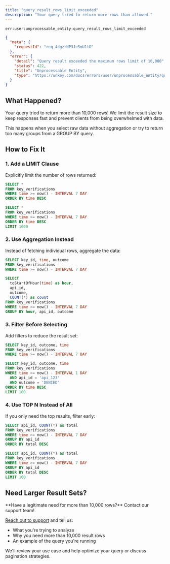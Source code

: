 ```yaml
---
title: "query_result_rows_limit_exceeded"
description: "Your query tried to return more rows than allowed."
---
```


<Danger>`err:user:unprocessable_entity:query_result_rows_limit_exceeded`</Danger>

```json Example
{
  "meta": {
    "requestId": "req_4dgzrNP3Je5mU1tD"
  },
  "error": {
    "detail": "Query result exceeded the maximum rows limit of 10,000",
    "status": 422,
    "title": "Unprocessable Entity",
    "type": "https://unkey.com/docs/errors/user/unprocessable_entity/query_result_rows_limit_exceeded"
  }
}
```

## What Happened?

Your query tried to return more than 10,000 rows! We limit the result size to keep responses fast and prevent clients from being overwhelmed with data.

This happens when you select raw data without aggregation or try to return too many groups from a GROUP BY query.

## How to Fix It

### 1. Add a LIMIT Clause

Explicitly limit the number of rows returned:

<CodeGroup>

```sql Returns Too Many Rows
SELECT *
FROM key_verifications
WHERE time >= now() - INTERVAL 7 DAY
ORDER BY time DESC
```

```sql Limited Results
SELECT *
FROM key_verifications
WHERE time >= now() - INTERVAL 7 DAY
ORDER BY time DESC
LIMIT 1000
```

</CodeGroup>

### 2. Use Aggregation Instead

Instead of fetching individual rows, aggregate the data:

<CodeGroup>

```sql Too Many Individual Rows
SELECT key_id, time, outcome
FROM key_verifications
WHERE time >= now() - INTERVAL 7 DAY
```

```sql Aggregated Summary
SELECT
  toStartOfHour(time) as hour,
  api_id,
  outcome,
  COUNT(*) as count
FROM key_verifications
WHERE time >= now() - INTERVAL 7 DAY
GROUP BY hour, api_id, outcome
```

</CodeGroup>

### 3. Filter Before Selecting

Add filters to reduce the result set:

<CodeGroup>

```sql Too Many Results
SELECT key_id, outcome, time
FROM key_verifications
WHERE time >= now() - INTERVAL 7 DAY
```

```sql Filtered Results
SELECT key_id, outcome, time
FROM key_verifications
WHERE time >= now() - INTERVAL 1 DAY
  AND api_id = 'api_123'
  AND outcome = 'DENIED'
ORDER BY time DESC
LIMIT 100
```

</CodeGroup>

### 4. Use TOP N Instead of All

If you only need the top results, filter early:

<CodeGroup>

```sql Returns Everything
SELECT api_id, COUNT(*) as total
FROM key_verifications
WHERE time >= now() - INTERVAL 7 DAY
GROUP BY api_id
ORDER BY total DESC
```

```sql Top 100 Only
SELECT api_id, COUNT(*) as total
FROM key_verifications
WHERE time >= now() - INTERVAL 7 DAY
GROUP BY api_id
ORDER BY total DESC
LIMIT 100
```

</CodeGroup>

## Need Larger Result Sets?

<Note>
**Have a legitimate need for more than 10,000 rows?** Contact our support team!

[Reach out to support](mailto:support@unkey.dev) and tell us:
- What you're trying to analyze
- Why you need more than 10,000 result rows
- An example of the query you're running

We'll review your use case and help optimize your query or discuss pagination strategies.
</Note>
